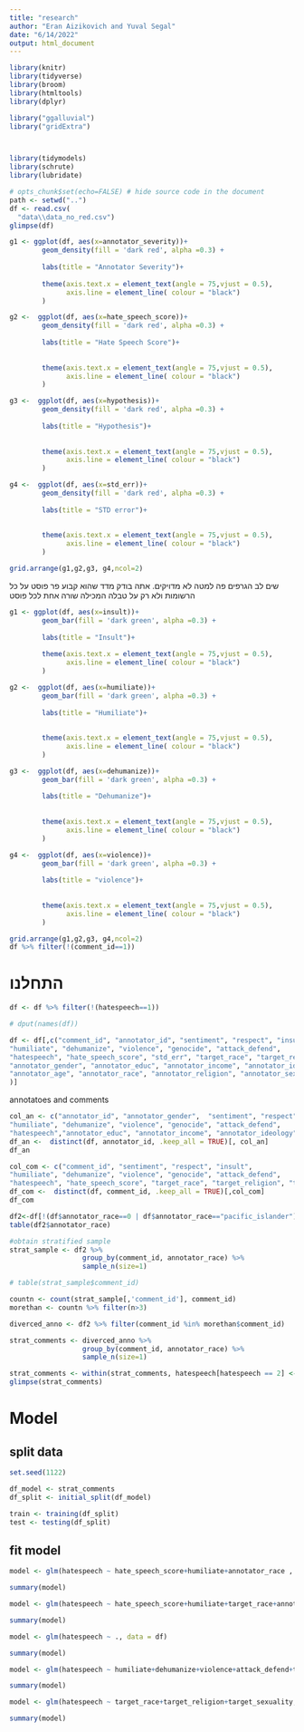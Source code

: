 ```yaml
---
title: "research"
author: "Eran Aizikovich and Yuval Segal"
date: "6/14/2022"
output: html_document
---
```



```r
library(knitr)
library(tidyverse)
library(broom)
library(htmltools)
library(dplyr)

library("ggalluvial")
library("gridExtra") 



library(tidymodels)
library(schrute)
library(lubridate)
```

```r
# opts_chunk$set(echo=FALSE) # hide source code in the document
path <- setwd("..")
df <- read.csv(
  "data\\data_no_red.csv")
glimpse(df)
```

```r
g1 <- ggplot(df, aes(x=annotator_severity))+
        geom_density(fill = 'dark red', alpha =0.3) +
        
        labs(title = "Annotator Severity")+  
        
        theme(axis.text.x = element_text(angle = 75,vjust = 0.5),
              axis.line = element_line( colour = "black")
        )

g2 <-  ggplot(df, aes(x=hate_speech_score))+
        geom_density(fill = 'dark red', alpha =0.3) +
        
        labs(title = "Hate Speech Score")+
                  
        
        theme(axis.text.x = element_text(angle = 75,vjust = 0.5),
              axis.line = element_line( colour = "black")
        )

g3 <-  ggplot(df, aes(x=hypothesis))+
        geom_density(fill = 'dark red', alpha =0.3) +
        
        labs(title = "Hypothesis")+
                  
        
        theme(axis.text.x = element_text(angle = 75,vjust = 0.5),
              axis.line = element_line( colour = "black")
        )

g4 <-  ggplot(df, aes(x=std_err))+
        geom_density(fill = 'dark red', alpha =0.3) +
        
        labs(title = "STD error")+
                  
        
        theme(axis.text.x = element_text(angle = 75,vjust = 0.5),
              axis.line = element_line( colour = "black")
        )

grid.arrange(g1,g2,g3, g4,ncol=2)

```


שים לב הגרפים פה למטה לא מדויקים. אתה בודק מדד שהוא קבוע פר פוסט על כל הרשומות ולא רק על טבלה המכילה שורה אחת לכל פוסט
```r

g1 <- ggplot(df, aes(x=insult))+
        geom_bar(fill = 'dark green', alpha =0.3) +
        
        labs(title = "Insult")+  
        
        theme(axis.text.x = element_text(angle = 75,vjust = 0.5),
              axis.line = element_line( colour = "black")
        )

g2 <-  ggplot(df, aes(x=humiliate))+
        geom_bar(fill = 'dark green', alpha =0.3) +
        
        labs(title = "Humiliate")+
                  
        
        theme(axis.text.x = element_text(angle = 75,vjust = 0.5),
              axis.line = element_line( colour = "black")
        )

g3 <-  ggplot(df, aes(x=dehumanize))+
        geom_bar(fill = 'dark green', alpha =0.3) +
        
        labs(title = "Dehumanize")+
                  
        
        theme(axis.text.x = element_text(angle = 75,vjust = 0.5),
              axis.line = element_line( colour = "black")
        )

g4 <-  ggplot(df, aes(x=violence))+
        geom_bar(fill = 'dark green', alpha =0.3) +
        
        labs(title = "violence")+
                  
        
        theme(axis.text.x = element_text(angle = 75,vjust = 0.5),
              axis.line = element_line( colour = "black")
        )

grid.arrange(g1,g2,g3, g4,ncol=2)
df %>% filter(!(comment_id==1))


```

# התחלנו
```r
df <- df %>% filter(!(hatespeech==1))
```

```r
# dput(names(df))

df <- df[,c("comment_id", "annotator_id", "sentiment", "respect", "insult", 
"humiliate", "dehumanize", "violence", "genocide", "attack_defend", 
"hatespeech", "hate_speech_score", "std_err", "target_race", "target_religion", "target_gender", "target_sexuality", 
"annotator_gender", "annotator_educ", "annotator_income", "annotator_ideology", 
"annotator_age", "annotator_race", "annotator_religion", "annotator_sexuality"
)]
```
annotatoes and comments
```r
col_an <- c("annotator_id", "annotator_gender",  "sentiment", "respect", "insult", 
"humiliate", "dehumanize", "violence", "genocide", "attack_defend", 
"hatespeech","annotator_educ", "annotator_income", "annotator_ideology", "annotator_age", "annotator_race", "annotator_religion", "annotator_sexuality","hate_speech_score")
df_an <-  distinct(df, annotator_id, .keep_all = TRUE)[, col_an]
df_an

```
```r
col_com <- c("comment_id", "sentiment", "respect", "insult", 
"humiliate", "dehumanize", "violence", "genocide", "attack_defend", 
"hatespeech", "hate_speech_score", "target_race", "target_religion", "target_gender", "target_sexuality")
df_com <-  distinct(df, comment_id, .keep_all = TRUE)[,col_com]
df_com 
```


```r
df2<-df[!(df$annotator_race==0 | df$annotator_race=="pacific_islander"),]
table(df2$annotator_race)

```

```r
#obtain stratified sample
strat_sample <- df2 %>%
                  group_by(comment_id, annotator_race) %>%
                  sample_n(size=1)
```

```r
# table(strat_sample$comment_id)

countn <- count(strat_sample[,'comment_id'], comment_id)
morethan <- countn %>% filter(n>3)

diverced_anno <- df2 %>% filter(comment_id %in% morethan$comment_id)

strat_comments <- diverced_anno %>%
                  group_by(comment_id, annotator_race) %>%
                  sample_n(size=1)

strat_comments <- within(strat_comments, hatespeech[hatespeech == 2] <- 1)
glimpse(strat_comments)
```
# Model
## split data
```r
set.seed(1122)

df_model <- strat_comments
df_split <- initial_split(df_model)

train <- training(df_split)
test <- testing(df_split)
```
## fit model
```r

model <- glm(hatespeech ~ hate_speech_score+humiliate+annotator_race , data = train, family = binomial)

summary(model)

```

```r

model <- glm(hatespeech ~ hate_speech_score+humiliate+target_race+annotator_religion, data = df)

summary(model)

```

```r

model <- glm(hatespeech ~ ., data = df)

summary(model)

```

```r

model <- glm(hatespeech ~ humiliate+dehumanize+violence+attack_defend+target_race+target_religion+target_sexuality, data = df_com)

summary(model)

```

```r

model <- glm(hatespeech ~ target_race+target_religion+target_sexuality, data = df)

summary(model)

```